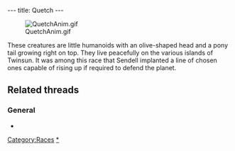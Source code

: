---
title: Quetch
---

[[Image:QuetchAnim.gif|right]]

These creatures are little humanoids with an olive-shaped head and a pony tail growing right on top. They live peacefully on the various islands of Twinsun. It was among this race that Sendell implanted a line of chosen ones capable of rising up if required to defend the planet.

==Related threads==
===General===
* {{thread|id=4303|title=Which race do you consider closest to humans?}}

{{Stub}}

[[Category:Races]]
[[Category:Quetches|*]]